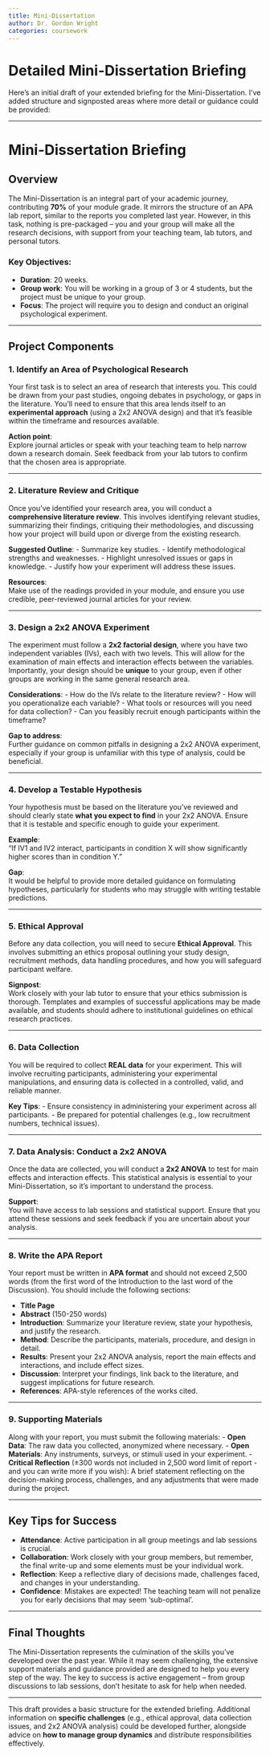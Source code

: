 ```yaml
---
title: Mini-Dissertation
author: Dr. Gordon Wright
categories: coursework
---
```


# Detailed Mini-Dissertation Briefing

Here’s an initial draft of your extended briefing for the
Mini-Dissertation. I’ve added structure and signposted areas where more
detail or guidance could be provided:

------------------------------------------------------------------------

# Mini-Dissertation Briefing

## Overview

The Mini-Dissertation is an integral part of your academic journey,
contributing **70%** of your module grade. It mirrors the structure of
an APA lab report, similar to the reports you completed last year.
However, in this task, nothing is pre-packaged – you and your group will
make all the research decisions, with support from your teaching team,
lab tutors, and personal tutors.

### Key Objectives:

-   **Duration**: 20 weeks.
-   **Group work**: You will be working in a group of 3 or 4 students,
    but the project must be unique to your group.
-   **Focus**: The project will require you to design and conduct an
    original psychological experiment.

------------------------------------------------------------------------

## Project Components

### 1. **Identify an Area of Psychological Research**

Your first task is to select an area of research that interests you.
This could be drawn from your past studies, ongoing debates in
psychology, or gaps in the literature. You'll need to ensure that this
area lends itself to an **experimental approach** (using a 2x2 ANOVA
design) and that it's feasible within the timeframe and resources
available.

**Action point**:\
Explore journal articles or speak with your teaching team to help narrow
down a research domain. Seek feedback from your lab tutors to confirm
that the chosen area is appropriate.

------------------------------------------------------------------------

### 2. **Literature Review and Critique**

Once you’ve identified your research area, you will conduct a
**comprehensive literature review**. This involves identifying relevant
studies, summarizing their findings, critiquing their methodologies, and
discussing how your project will build upon or diverge from the existing
research.

**Suggested Outline**: - Summarize key studies. - Identify
methodological strengths and weaknesses. - Highlight unresolved issues
or gaps in knowledge. - Justify how your experiment will address these
issues.

**Resources**:\
Make use of the readings provided in your module, and ensure you use
credible, peer-reviewed journal articles for your review.

------------------------------------------------------------------------

### 3. **Design a 2x2 ANOVA Experiment**

The experiment must follow a **2x2 factorial design**, where you have
two independent variables (IVs), each with two levels. This will allow
for the examination of main effects and interaction effects between the
variables. Importantly, your design should be **unique** to your group,
even if other groups are working in the same general research area.

**Considerations**: - How do the IVs relate to the literature review? -
How will you operationalize each variable? - What tools or resources
will you need for data collection? - Can you feasibly recruit enough
participants within the timeframe?

**Gap to address**:\
Further guidance on common pitfalls in designing a 2x2 ANOVA experiment,
especially if your group is unfamiliar with this type of analysis, could
be beneficial.

------------------------------------------------------------------------

### 4. **Develop a Testable Hypothesis**

Your hypothesis must be based on the literature you’ve reviewed and
should clearly state **what you expect to find** in your 2x2 ANOVA.
Ensure that it is testable and specific enough to guide your experiment.

**Example**:\
“If IV1 and IV2 interact, participants in condition X will show
significantly higher scores than in condition Y.”

**Gap**:\
It would be helpful to provide more detailed guidance on formulating
hypotheses, particularly for students who may struggle with writing
testable predictions.

------------------------------------------------------------------------

### 5. **Ethical Approval**

Before any data collection, you will need to secure **Ethical
Approval**. This involves submitting an ethics proposal outlining your
study design, recruitment methods, data handling procedures, and how you
will safeguard participant welfare.

**Signpost**:\
Work closely with your lab tutor to ensure that your ethics submission
is thorough. Templates and examples of successful applications may be
made available, and students should adhere to institutional guidelines
on ethical research practices.

------------------------------------------------------------------------

### 6. **Data Collection**

You will be required to collect **REAL data** for your experiment. This
will involve recruiting participants, administering your experimental
manipulations, and ensuring data is collected in a controlled, valid,
and reliable manner.

**Key Tips**: - Ensure consistency in administering your experiment
across all participants. - Be prepared for potential challenges (e.g.,
low recruitment numbers, technical issues).

------------------------------------------------------------------------

### 7. **Data Analysis: Conduct a 2x2 ANOVA**

Once the data are collected, you will conduct a **2x2 ANOVA** to test
for main effects and interaction effects. This statistical analysis is
essential to your Mini-Dissertation, so it’s important to understand the
process.

**Support**:\
You will have access to lab sessions and statistical support. Ensure
that you attend these sessions and seek feedback if you are uncertain
about your analysis.

------------------------------------------------------------------------

### 8. **Write the APA Report**

Your report must be written in **APA format** and should not exceed
2,500 words (from the first word of the Introduction to the last word of
the Discussion). You should include the following sections:

-   **Title Page**
-   **Abstract** (150-250 words)
-   **Introduction**: Summarize your literature review, state your
    hypothesis, and justify the research.
-   **Method**: Describe the participants, materials, procedure, and
    design in detail.
-   **Results**: Present your 2x2 ANOVA analysis, report the main
    effects and interactions, and include effect sizes.
-   **Discussion**: Interpret your findings, link back to the
    literature, and suggest implications for future research.
-   **References**: APA-style references of the works cited.

------------------------------------------------------------------------

### 9. **Supporting Materials**

Along with your report, you must submit the following materials: -
**Open Data**: The raw data you collected, anonymized where necessary. -
**Open Materials**: Any instruments, surveys, or stimuli used in your
experiment. - **Critical Reflection** (±300 words not included in 2,500
word limit of report - and you can write more if you wish): A brief
statement reflecting on the decision-making process, challenges, and any
adjustments that were made during the project.

------------------------------------------------------------------------

## Key Tips for Success

-   **Attendance**: Active participation in all group meetings and lab
    sessions is crucial.
-   **Collaboration**: Work closely with your group members, but
    remember, the final write-up and some elements must be your
    individual work.
-   **Reflection**: Keep a reflective diary of decisions made,
    challenges faced, and changes in your understanding.
-   **Confidence**: Mistakes are expected! The teaching team will not
    penalize you for early decisions that may seem 'sub-optimal'.

------------------------------------------------------------------------

## Final Thoughts

The Mini-Dissertation represents the culmination of the skills you’ve
developed over the past year. While it may seem challenging, the
extensive support materials and guidance provided are designed to help
you every step of the way. The key to success is active engagement –
from group discussions to lab sessions, don’t hesitate to ask for help
when needed.

------------------------------------------------------------------------

This draft provides a basic structure for the extended briefing.
Additional information on **specific challenges** (e.g., ethical
approval, data collection issues, and 2x2 ANOVA analysis) could be
developed further, alongside advice on **how to manage group dynamics**
and distribute responsibilities effectively.
